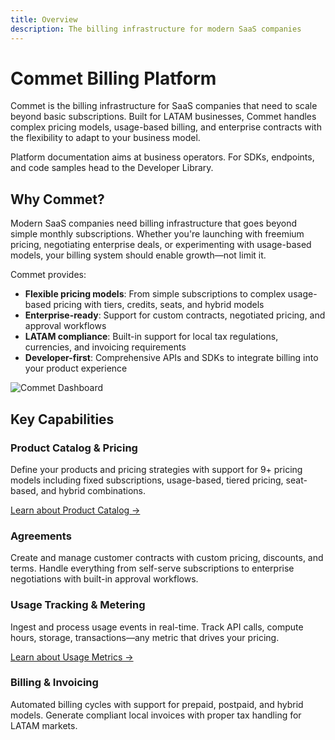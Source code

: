 ```yaml
---
title: Overview
description: The billing infrastructure for modern SaaS companies
---
```



# Commet Billing Platform

Commet is the billing infrastructure for SaaS companies that need to scale beyond basic subscriptions. Built for LATAM businesses, Commet handles complex pricing models, usage-based billing, and enterprise contracts with the flexibility to adapt to your business model.

<Callout type="info">
Platform documentation aims at business operators. For SDKs, endpoints, and code samples head to the Developer Library.
</Callout>

## Why Commet?

Modern SaaS companies need billing infrastructure that goes beyond simple monthly subscriptions. Whether you're launching with freemium pricing, negotiating enterprise deals, or experimenting with usage-based models, your billing system should enable growth—not limit it.

Commet provides:

- **Flexible pricing models**: From simple subscriptions to complex usage-based pricing with tiers, credits, seats, and hybrid models
- **Enterprise-ready**: Support for custom contracts, negotiated pricing, and approval workflows
- **LATAM compliance**: Built-in support for local tax regulations, currencies, and invoicing requirements
- **Developer-first**: Comprehensive APIs and SDKs to integrate billing into your product experience


![Commet Dashboard](/images/dashboard.png)


## Key Capabilities

### Product Catalog & Pricing
Define your products and pricing strategies with support for 9+ pricing models including fixed subscriptions, usage-based, tiered pricing, seat-based, and hybrid combinations.

[Learn about Product Catalog →](../products/catalog-overview)

### Agreements
Create and manage customer contracts with custom pricing, discounts, and terms. Handle everything from self-serve subscriptions to enterprise negotiations with built-in approval workflows.


### Usage Tracking & Metering
Ingest and process usage events in real-time. Track API calls, compute hours, storage, transactions—any metric that drives your pricing.

[Learn about Usage Metrics →](../products/usage-based-pricing)

### Billing & Invoicing
Automated billing cycles with support for prepaid, postpaid, and hybrid models. Generate compliant local invoices with proper tax handling for LATAM markets.